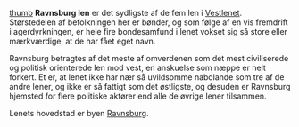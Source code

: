 {{title:Ravnsburg len}}
{{author:Laura Holmegaard}}
{{timestamp:2009-09-18T15:11:57Z}}
{{copyright:Ravnsburg len}}
[[Fil:Ravnsburg_len.jpg|thumb]]
'''Ravnsburg len''' er det sydligste af de fem len i [[Vestlenet]]. Størstedelen af befolkningen her er bønder, og som følge af en vis fremdrift i agerdyrkningen, er hele fire bondesamfund i lenet vokset sig så store eller mærkværdige, at de har fået eget navn.

Ravnsburg betragtes af det meste af omverdenen som det mest civiliserede og politisk orienterede len mod vest, en anskuelse som næppe er helt forkert. Et er, at lenet ikke har nær så uvildsomme nabolande som tre af de andre lener, og ikke er så fattigt som det østligste, og desuden er Ravnsburg hjemsted for flere politiske aktører end alle de øvrige lener tilsammen.

Lenets hovedstad er byen [[Ravnsburg]].